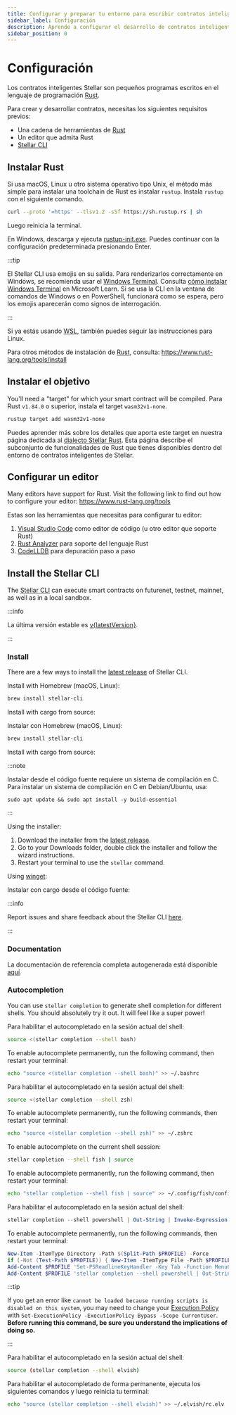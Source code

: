 ```yaml
---
title: Configurar y preparar tu entorno para escribir contratos inteligentes
sidebar_label: Configuración
description: Aprende a configurar el desarrollo de contratos inteligentes Stellar instalando Rust, configurando tu editor y preparando el CLI de Stellar con esta guía paso a paso.
sidebar_position: 0
---
```


# Configuración


Los contratos inteligentes Stellar son pequeños programas escritos en el lenguaje de programación [Rust].

Para crear y desarrollar contratos, necesitas los siguientes requisitos previos:

- Una cadena de herramientas de [Rust]
- Un editor que admita Rust
- [Stellar CLI]

## Instalar Rust

<Tabs groupId="platform" defaultValue={getPlatform()}>
<TabItem value="unix" label="macOS/Linux">

Si usa macOS, Linux u otro sistema operativo tipo Unix, el método más simple para instalar una toolchain de Rust es instalar `rustup`. Instala `rustup` con el siguiente comando.

```sh
curl --proto '=https' --tlsv1.2 -sSf https://sh.rustup.rs | sh
```

Luego reinicia la terminal.

</TabItem>
<TabItem value="windows" label="Windows">

En Windows, descarga y ejecuta [rustup-init.exe](https://static.rust-lang.org/rustup/dist/i686-pc-windows-gnu/rustup-init.exe). Puedes continuar con la configuración predeterminada presionando Enter.

:::tip

El Stellar CLI usa emojis en su salida. Para renderizarlos correctamente en Windows, se recomienda usar el [Windows Terminal](https://learn.microsoft.com/en-us/windows/terminal/). Consulta [cómo instalar Windows Terminal](https://learn.microsoft.com/en-us/windows/terminal/install) en Microsoft Learn. Si se usa la CLI en la ventana de comandos de Windows o en PowerShell, funcionará como se espera, pero los emojis aparecerán como signos de interrogación.

:::

Si ya estás usando [WSL](https://learn.microsoft.com/en-us/windows/wsl/install), también puedes seguir las instrucciones para Linux.

</TabItem>
<TabItem value="other" label="Otro">

Para otros métodos de instalación de [Rust], consulta: https://www.rust-lang.org/tools/install

</TabItem>
</Tabs>

## Instalar el objetivo

You'll need a "target" for which your smart contract will be compiled. Para Rust `v1.84.0` o superior, instala el target `wasm32v1-none`.

```sh
rustup target add wasm32v1-none
```

Puedes aprender más sobre los detalles que aporta este target en nuestra página dedicada al [dialecto Stellar Rust](../../../learn/fundamentals/contract-development/rust-dialect.mdx#limited-webassembly-features). Esta página describe el subconjunto de funcionalidades de Rust que tienes disponibles dentro del entorno de contratos inteligentes de Stellar.

## Configurar un editor

Many editors have support for Rust. Visit the following link to find out how to configure your editor: https://www.rust-lang.org/tools

Estas son las herramientas que necesitas para configurar tu editor:

1. [Visual Studio Code](https://code.visualstudio.com) como editor de código (u otro editor que soporte Rust)
2. [Rust Analyzer](https://marketplace.visualstudio.com/items?itemName=rust-lang.rust-analyzer) para soporte del lenguaje Rust
3. [CodeLLDB](https://marketplace.visualstudio.com/items?itemName=vadimcn.vscode-lldb) para depuración paso a paso

## Install the Stellar CLI

The [Stellar CLI](https://github.com/stellar/stellar-cli) can execute smart contracts on futurenet, testnet, mainnet, as well as in a local sandbox.

:::info

La última versión estable es [v{latestVersion}](https://github.com/stellar/stellar-cli/releases/latest).

:::

### Install

There are a few ways to install the [latest release](https://github.com/stellar/stellar-cli/releases) of Stellar CLI.

<Tabs groupId="platform" defaultValue={getPlatform()}>
<TabItem value="unix" label="macOS">

Install with Homebrew (macOS, Linux):

```sh
brew install stellar-cli
```

Install with cargo from source:

<StellarCliVersion />

</TabItem>
<TabItem value="linux" label="Linux">

Instalar con Homebrew (macOS, Linux):

```sh
brew install stellar-cli
```

Install with cargo from source:

<StellarCliVersion />

:::note

Instalar desde el código fuente requiere un sistema de compilación en C. Para instalar un sistema de compilación en C en Debian/Ubuntu, usa:

```
sudo apt update && sudo apt install -y build-essential
```

:::

</TabItem>
<TabItem value="windows" label="Windows">

Using the installer:

1. Download the installer from the <a href={getStellarCliLatestReleaseUrl()}>latest release</a>.
2. Go to your Downloads folder, double click the installer and follow the wizard instructions.
3. Restart your terminal to use the `stellar` command.

Using [winget](https://learn.microsoft.com/en-us/windows/package-manager/winget/):

<StellarCliWingetVersion />

Instalar con cargo desde el código fuente:

<StellarCliVersion />

</TabItem>
</Tabs>

:::info

Report issues and share feedback about the Stellar CLI [here](https://github.com/stellar/stellar-cli/issues/new/choose).

:::

### Documentation

La documentación de referencia completa autogenerada está disponible [aquí](../../../tools/cli/stellar-cli.mdx).

### Autocompletion

You can use `stellar completion` to generate shell completion for different shells. You should absolutely try it out. It will feel like a super power!

<Tabs id="shell" defaultValue={getShell()}>

<TabItem value="bash" label="Bash">

Para habilitar el autocompletado en la sesión actual del shell:

```sh
source <(stellar completion --shell bash)
```

To enable autocomplete permanently, run the following command, then restart your terminal:

```sh
echo "source <(stellar completion --shell bash)" >> ~/.bashrc
```

</TabItem>

<TabItem value="zsh" label="ZSH">

Para habilitar el autocompletado en la sesión actual del shell:

```sh
source <(stellar completion --shell zsh)
```

To enable autocomplete permanently, run the following commands, then restart your terminal:

```sh
echo "source <(stellar completion --shell zsh)" >> ~/.zshrc
```

</TabItem>

<TabItem value="fish" label="fish">

To enable autocomplete on the current shell session:

```sh
stellar completion --shell fish | source
```

To enable autocomplete permanently, run the following command, then restart your terminal:

```sh
echo "stellar completion --shell fish | source" >> ~/.config/fish/config.fish
```

</TabItem>

<TabItem value="powershell" label="PowerShell">

Para habilitar el autocompletado en la sesión actual del shell:

```powershell
stellar completion --shell powershell | Out-String | Invoke-Expression
```

To enable autocomplete permanently, run the following commands, then restart your terminal:

```powershell
New-Item -ItemType Directory -Path $(Split-Path $PROFILE) -Force
if (-Not (Test-Path $PROFILE)) { New-Item -ItemType File -Path $PROFILE | Out-Null }
Add-Content $PROFILE 'Set-PSReadlineKeyHandler -Key Tab -Function MenuComplete'
Add-Content $PROFILE 'stellar completion --shell powershell | Out-String | Invoke-Expression'
```

:::tip

If you get an error like `cannot be loaded because running scripts is disabled on this system`, you may need to change your [Execution Policy](https:/go.microsoft.com/fwlink/?LinkID=135170) with `Set-ExecutionPolicy -ExecutionPolicy Bypass -Scope CurrentUser`. **Before running this command, be sure you understand the implications of doing so.**

:::

</TabItem>

<TabItem value="elvish" label="Elvish">

Para habilitar el autocompletado en la sesión actual del shell:

```sh
source (stellar completion --shell elvish)
```

Para habilitar el autocompletado de forma permanente, ejecuta los siguientes comandos y luego reinicia tu terminal:

```sh
echo "source (stellar completion --shell elvish)" >> ~/.elvish/rc.elv
```

</TabItem>

</Tabs>

[rust]: https://www.rust-lang.org/
[stellar cli]: #install-the-stellar-cli

